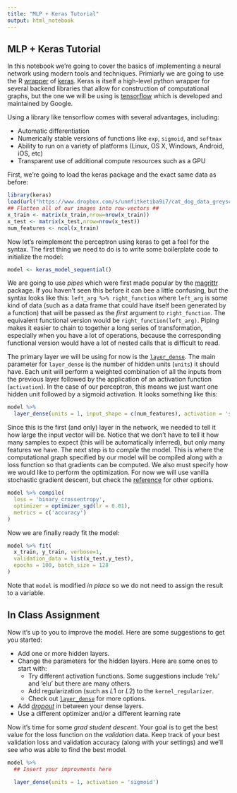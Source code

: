 ```yaml
---
title: "MLP + Keras Tutorial"
output: html_notebook
---
```

## MLP + Keras Tutorial
In this notebook we're going to cover the basics of implementing a neural network using modern tools and techniques. Primiarly we are going to use the R [wrapper](https://keras.rstudio.com) of [keras](https://keras.rstudio.com). Keras is itself a high-level python wrapper for several backend libraries that allow for construction of computational graphs, but the one we will be using is [tensorflow](https://www.tensorflow.org) which is developed and maintained by Google.

Using a library like tensorflow comes with several advantages, including:

- Automatic differentiation
- Numerically stable versions of functions like `exp`, `sigmoid`, and `softmax`
- Ability to run on a variety of platforms (Linux, OS X, Windows, Android, iOS, etc)
- Transparent use of additional compute resources such as a GPU

First, we're going to load the keras package and the exact same data as before:
```r
library(keras)
load(url("https://www.dropbox.com/s/unmfitketiba9i7/cat_dog_data_greyscale.RData?dl=1"))
## Flatten all of our images into row-vectors ##
x_train <- matrix(x_train,nrow=nrow(x_train))
x_test <- matrix(x_test,nrow=nrow(x_test))
num_features <- ncol(x_train)
```

Now let's reimplement the perceptron using keras to get a feel for the syntax. The first thing we need to do is to write some boilerplate code to initialize the model:
```r
model <- keras_model_sequential() 
```
We are going to use _pipes_ which were first made popular by the [magrittr](https://cran.r-project.org/web/packages/magrittr/vignettes/magrittr.html) package. If you haven't seen this before it can bee a little confusing, but the syntax looks like this: `left_arg %>% right_function` where `left_arg` is some kind of data (such as a data frame that could have itself been generated by a function) that will be passed as the _first_ argument to `right_function`. The equivalent functional version would be `right_function(left_arg)`. Piping makes it easier to chain to together a long series of transformation, especially when you have a lot of operations, because the corresponding functional version would have a lot of nested calls that is difficult to read. 

The primary layer we will be using for now is the [`layer_dense`](https://keras.rstudio.com/reference/layer_dense.html). The main parameter for `layer_dense` is the number of hidden units (`units`) it should have. Each unit will perform a weighted combination of all the inputs from the previous layer followed by the application of an activation function (`activation`). In the case of our perceptron, this means we just want one hidden unit followed by a sigmoid activation. It looks something like this:
```r
model %>%
  layer_dense(units = 1, input_shape = c(num_features), activation = 'sigmoid')
```

Since this is the first (and only) layer in the network, we needed to tell it how large the input vector will be. Notice that we don't have to tell it how many samples to expect (this will be automatically inferred), but only many features we have. The next step is to _compile_ the model. This is where the computational graph specified by our model will be compiled along with a loss function so that gradients can be computed. We also must specify how we would like to perform the optimization. For now we will use vanilla stochastic gradient descent, but check the [reference](https://keras.rstudio.com/reference/index.html) for other options. 
```r
model %>% compile(
  loss = 'binary_crossentropy',
  optimizer = optimizer_sgd(lr = 0.01),
  metrics = c('accuracy')
)
```

Now we are finally ready fit the model: 
```r
model %>% fit(
  x_train, y_train, verbose=1,
  validation_data = list(x_test,y_test),
  epochs = 100, batch_size = 128
)
```
Note that `model` is modified _in place_ so we do not need to assign the result to a variable.

## In Class Assignment 

Now it's up to you to improve the model. Here are some suggestions to get you started:

- Add one or more hidden layers.
- Change the parameters for the hidden layers. Here are some ones to start with:
  - Try different activation functions. Some suggestions include 'relu' and 'elu' but there are many others.
  - Add regularization (such as $L1$ or $L2$) to the `kernel_regularizer`.
  - Check out [`layer_dense`](https://keras.rstudio.com/reference/layer_dense.html) for more options.
- Add [_dropout_](https://keras.rstudio.com/reference/layer_dropout.html) in between your dense layers.
- Use a different optimizer and/or a different learning rate

Now it's time for some *grad student descent*. Your goal is to get the best value for the loss function on the *validation* data. Keep track of your best validation loss and validation accuracy (along with your settings) and we'll see who was able to find the best model. 

```r
model %>%
  ## Insert your improvments here
  
  layer_dense(units = 1, activation = 'sigmoid')
```

